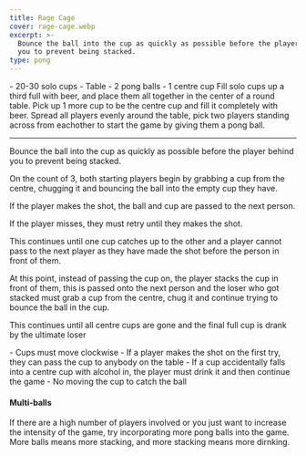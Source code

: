 ```yaml
---
title: Rage Cage
cover: rage-cage.webp
excerpt: >-
  Bounce the ball into the cup as quickly as possible before the player behind
  you to prevent being stacked.
type: pong
---
```


<GameHero
  cover="/images/rage-cage.webp"
  alt="Rage Cage"
/>

<GameSection title="Equipment" icon="/images/liquor.webp">
-   20-30 solo cups
-   Table
-   2 pong balls
-   1 centre cup
</GameSection>

<GameSection title="Setup" icon="/images/settings.webp">
Fill solo cups up a third full with beer, and place them all together in the center of a round table. Pick up 1 more cup to be the centre cup and fill it completely with beer. Spread all players evenly around the table, pick two players standing across from eachother to start the game by giving them a pong ball.

* * *
</GameSection>

<GameSection title="Aim of the Game" icon="/images/target.webp">
<p>Bounce the ball into the cup as quickly as possible before the player behind you to prevent being stacked.</p>
</GameSection>

<GameSection title="How to Play" icon="/images/question.webp">
On the count of 3, both starting players begin by grabbing a cup from the centre, chugging it and bouncing the ball into the empty cup they have.

If the player makes the shot, the ball and cup are passed to the next person.

If the player misses, they must retry until they makes the shot.

This continues until one cup catches up to the other and a player cannot pass to the next player as they have made the shot before the person in front of them.

At this point, instead of passing the cup on, the player stacks the cup in front of them, this is passed onto the next person and the loser who got stacked must grab a cup from the centre, chug it and continue trying to bounce the ball in the cup.

This continues until all centre cups are gone and the final full cup is drank by the ultimate loser
</GameSection>

<GameSection title="Rules" icon="/images/rules.webp">
-   Cups must move clockwise
-   If a player makes the shot on the first try, they can pass the cup to anybody on the table
-   If a cup accidentally falls into a centre cup with alcohol in, the player must drink it and then continue the game
-   No moving the cup to catch the ball
</GameSection>

<GameSection title="Special Edition" icon="/images/special.webp">

<h4>Multi-balls</h4>

<p>If there are a high number of players involved or you just want to increase the intensity of the game, try incorporating more pong balls into the game. More balls means more stacking, and more stacking means more dirnking.</p>
</GameSection>

<ShareButtons title="Rage Cage" />

<FeedbackCard>
</FeedbackCard>
